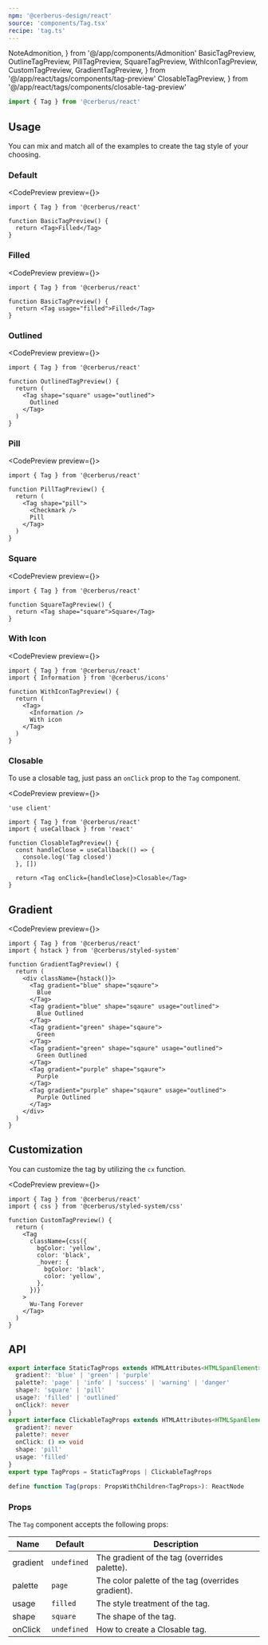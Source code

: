 ```yaml
---
npm: '@cerberus-design/react'
source: 'components/Tag.tsx'
recipe: 'tag.ts'
---
```


  NoteAdmonition,
} from '@/app/components/Admonition'
  BasicTagPreview,
  OutlineTagPreview,
  PillTagPreview,
  SquareTagPreview,
  WithIconTagPreview,
  CustomTagPreview,
  GradientTagPreview,
} from '@/app/react/tags/components/tag-preview'
  ClosableTagPreview,
} from '@/app/react/tags/components/closable-tag-preview'

```ts
import { Tag } from '@cerberus/react'
```

## Usage

You can mix and match all of the examples to create the tag style of your choosing.

### Default

<CodePreview preview={<BasicTagPreview />}>
```tsx title="tag.tsx"
import { Tag } from '@cerberus/react'

function BasicTagPreview() {
  return <Tag>Filled</Tag>
}
```
</CodePreview>

### Filled

<CodePreview preview={<BasicTagPreview />}>
```tsx title="tag.tsx"
import { Tag } from '@cerberus/react'

function BasicTagPreview() {
  return <Tag usage="filled">Filled</Tag>
}
```
</CodePreview>

### Outlined

<CodePreview preview={<OutlineTagPreview />}>
```tsx title="tag.tsx"
import { Tag } from '@cerberus/react'

function OutlinedTagPreview() {
  return (
    <Tag shape="square" usage="outlined">
      Outlined
    </Tag>
  )
}
```
</CodePreview>

### Pill

<CodePreview preview={<PillTagPreview />}>
```tsx title="tag.tsx"
import { Tag } from '@cerberus/react'

function PillTagPreview() {
  return (
    <Tag shape="pill">
      <Checkmark />
      Pill
    </Tag>
  )
}
```
</CodePreview>

### Square

<CodePreview preview={<SquareTagPreview />}>
```tsx title="tag.tsx"
import { Tag } from '@cerberus/react'

function SquareTagPreview() {
  return <Tag shape="square">Square</Tag>
}
```
</CodePreview>

### With Icon

<CodePreview preview={<WithIconTagPreview />}>
```tsx title="tag.tsx"
import { Tag } from '@cerberus/react'
import { Information } from '@cerberus/icons'

function WithIconTagPreview() {
  return (
    <Tag>
      <Information />
      With icon
    </Tag>
  )
}
```
</CodePreview>

### Closable

To use a closable tag, just pass an `onClick` prop to the `Tag` component.

<CodePreview preview={<ClosableTagPreview />}>
```tsx title="tag.tsx" {11}
'use client'

import { Tag } from '@cerberus/react'
import { useCallback } from 'react'

function ClosableTagPreview() {
  const handleClose = useCallback(() => {
    console.log('Tag closed')
  }, [])

  return <Tag onClick={handleClose}>Closable</Tag>
}
```
</CodePreview>

## Gradient

<CodePreview preview={<GradientTagPreview />}>
```tsx title="tag.tsx"
import { Tag } from '@cerberus/react'
import { hstack } from '@cerberus/styled-system'

function GradientTagPreview() {
  return (
    <div className={hstack()}>
      <Tag gradient="blue" shape="sqaure">
        Blue
      </Tag>
      <Tag gradient="blue" shape="sqaure" usage="outlined">
        Blue Outlined
      </Tag>
      <Tag gradient="green" shape="sqaure">
        Green
      </Tag>
      <Tag gradient="green" shape="sqaure" usage="outlined">
        Green Outlined
      </Tag>
      <Tag gradient="purple" shape="sqaure">
        Purple
      </Tag>
      <Tag gradient="purple" shape="sqaure" usage="outlined">
        Purple Outlined
      </Tag>
    </div>
  )
}
```
</CodePreview>

## Customization

You can customize the tag by utilizing the `cx` function.

<CodePreview preview={<CustomTagPreview />}>
```tsx title="tag.tsx"
import { Tag } from '@cerberus/react'
import { css } from '@cerberus/styled-system/css'

function CustomTagPreview() {
  return (
    <Tag
      className={css({
        bgColor: 'yellow',
        color: 'black',
        _hover: {
          bgColor: 'black',
          color: 'yellow',
        },
      })}
    >
      Wu-Tang Forever
    </Tag>
  )
}
```
</CodePreview>

## API

```ts showLineNumbers=false
export interface StaticTagProps extends HTMLAttributes<HTMLSpanElement> {
  gradient?: 'blue' | 'green' | 'purple'
  palette?: 'page' | 'info' | 'success' | 'warning' | 'danger'
  shape?: 'square' | 'pill'
  usage?: 'filled' | 'outlined'
  onClick?: never
}
export interface ClickableTagProps extends HTMLAttributes<HTMLSpanElement> {
  gradient?: never
  palette?: never
  onClick: () => void
  shape: 'pill'
  usage: 'filled'
}
export type TagProps = StaticTagProps | ClickableTagProps

define function Tag(props: PropsWithChildren<TagProps>): ReactNode
````

<NoteAdmonition description="Combining palette and gradient will yield to either only a palette or gradient Tag (i.e. they override each other)." />

### Props

The `Tag` component accepts the following props:

| Name     | Default | Description                            |
| -------- | ------- | -------------------------------------- |
| gradient | `undefined` | The gradient of the tag (overrides palette).           |
| palette  | `page`   | The color palette of the tag (overrides gradient). |
| usage    | `filled`    | The style treatment of the tag.    |
| shape    | `square`    | The shape of the tag.              |
| onClick  | `undefined` | How to create a Closable tag.         |
